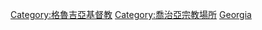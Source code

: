 {{noteTA
|G1=地名
}}

[[Category:格魯吉亞基督教|Category:格魯吉亞基督教]]
[[Category:喬治亞宗教場所|Category:喬治亞宗教場所]]
[[Category:各国教堂|Georgia]]